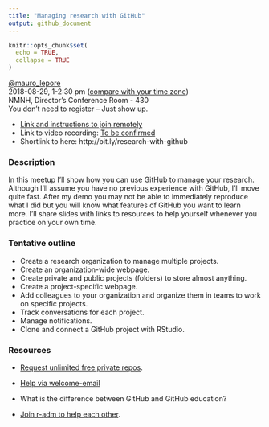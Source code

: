 ```yaml
---
title: "Managing research with GitHub"
output: github_document
---
```


```r
knitr::opts_chunk$set(
  echo = TRUE,
  collapse = TRUE
)
```

[\@mauro_lepore](https://twitter.com/mauro_lepore)  
2018-08-29, 1-2:30 pm ([compare with your time zone](https://www.timeanddate.com/worldclock/fixedtime.html?msg=Managing+research+with+GitHub&iso=20180829T13&p1=263&ah=1&am=30))  
NMNH, Director's Conference Room - 430  
You don't need to register -- Just show up.   

* [Link and instructions to join remotely](https://gist.github.com/maurolepore/554491aa1d2bc03f85bbc990b8bacd18)
* Link to video recording: [To be confirmed]() 
* Shortlink to here: http://bit.ly/research-with-github  

### Description

In this meetup I'll show how you can use GitHub to manage your research. Although I'll assume you have no previous experience with GitHub, I'll move quite fast. After my demo you may not be able to immediately reproduce what I did but you will know what features of GitHub you want to learn more. I'll share slides with links to resources to help yourself whenever you practice on your own time.

### Tentative outline

* Create a research organization to manage multiple projects.
* Create an organization-wide webpage.
* Create private and public projects (folders) to store almost anything.
* Create a project-specific webpage.
* Add colleagues to your organization and organize them in teams to work on specific projects.
* Track conversations for each project.
* Manage notifications.
* Clone and connect a GitHub project with RStudio.

### Resources

* [Request unlimited free private repos](https://github.com/forestgeo/learn/issues/22).

* [Help via welcome-email](https://help.github.com/articles/git-and-github-learning-resources/)

* What is the difference between GitHub and GitHub education?

* [Join r-adm to help each other](https://github.com/r-adm/forum/issues/1).

